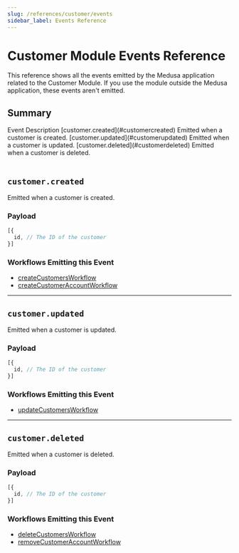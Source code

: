 ```yaml
---
slug: /references/customer/events
sidebar_label: Events Reference
---
```



# Customer Module Events Reference

This reference shows all the events emitted by the Medusa application related to the Customer Module. If you use the module outside the Medusa application, these events aren't emitted.

## Summary

<Table>
  <Table.Header>
    <Table.Row>
      <Table.HeaderCell>
Event
</Table.HeaderCell>
      <Table.HeaderCell>
Description
</Table.HeaderCell>
    </Table.Row>
  </Table.Header>
  <Table.Body>
    <Table.Row>
      <Table.Cell>
[customer.created](#customercreated)
</Table.Cell>
      <Table.Cell>
Emitted when a customer is created.
</Table.Cell>
    </Table.Row>
    <Table.Row>
      <Table.Cell>
[customer.updated](#customerupdated)
</Table.Cell>
      <Table.Cell>
Emitted when a customer is updated.
</Table.Cell>
    </Table.Row>
    <Table.Row>
      <Table.Cell>
[customer.deleted](#customerdeleted)
</Table.Cell>
      <Table.Cell>
Emitted when a customer is deleted.
</Table.Cell>
    </Table.Row>
  </Table.Body>
</Table>

## `customer.created`

Emitted when a customer is created.

### Payload

```ts
[{
  id, // The ID of the customer
}]
```

### Workflows Emitting this Event

- [createCustomersWorkflow](/references/medusa-workflows/createCustomersWorkflow)
- [createCustomerAccountWorkflow](/references/medusa-workflows/createCustomerAccountWorkflow)

---

## `customer.updated`

Emitted when a customer is updated.

### Payload

```ts
[{
  id, // The ID of the customer
}]
```

### Workflows Emitting this Event

- [updateCustomersWorkflow](/references/medusa-workflows/updateCustomersWorkflow)

---

## `customer.deleted`

Emitted when a customer is deleted.

### Payload

```ts
[{
  id, // The ID of the customer
}]
```

### Workflows Emitting this Event

- [deleteCustomersWorkflow](/references/medusa-workflows/deleteCustomersWorkflow)
- [removeCustomerAccountWorkflow](/references/medusa-workflows/removeCustomerAccountWorkflow)

